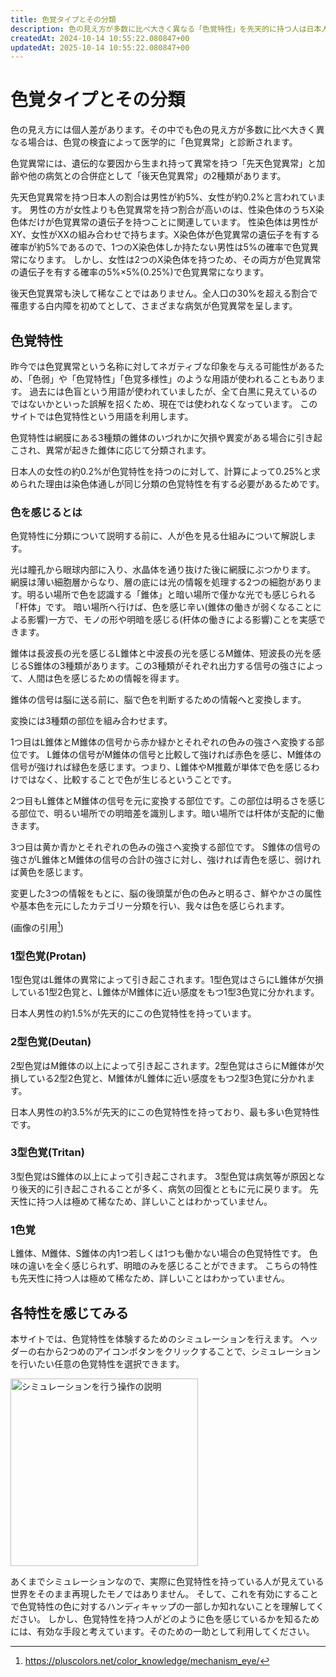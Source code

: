 ```yaml
---
title: 色覚タイプとその分類
description: 色の見え方が多数に比べ大きく異なる「色覚特性」を先天的に持つ人は日本人男性全体の約5%存在します。この記事では色覚特性とその分類について紹介し、当サイトが提供するシミュレーションの利用法について説明します。
createdAt: 2024-10-14 10:55:22.080847+00
updatedAt: 2025-10-14 10:55:22.080847+00
---
```



# 色覚タイプとその分類

色の見え方には個人差があります。その中でも色の見え方が多数に比べ大きく異なる場合は、色覚の検査によって医学的に「色覚異常」と診断されます。

色覚異常には、遺伝的な要因から生まれ持って異常を持つ「先天色覚異常」と加齢や他の病気との合併症として「後天色覚異常」の2種類があります。

先天色覚異常を持つ日本人の割合は男性が約5%、女性が約0.2%と言われています。
男性の方が女性よりも色覚異常を持つ割合が高いのは、性染色体のうちX染色体だけが色覚異常の遺伝子を持つことに関連しています。
性染色体は男性がXY、女性がXXの組み合わせで持ちます。X染色体が色覚異常の遺伝子を有する確率が約5%であるので、1つのX染色体しか持たない男性は5%の確率で色覚異常になります。
しかし、女性は2つのX染色体を持つため、その両方が色覚異常の遺伝子を有する確率の5%×5%(0.25%)で色覚異常になります。

後天色覚異常も決して稀なことではありません。全人口の30%を超える割合で罹患する白内障を初めてとして、さまざまな病気が色覚異常を呈します。

## 色覚特性

昨今では色覚異常という名称に対してネガティブな印象を与える可能性があるため、「色弱」や「色覚特性」「色覚多様性」のような用語が使われることもあります。
過去には色盲という用語が使われていましたが、全て白黒に見えているのではないかといった誤解を招くため、現在では使われなくなっています。
このサイトでは色覚特性という用語を利用します。

色覚特性は網膜にある3種類の錐体のいづれかに欠損や異変がある場合に引き起こされ、異常が起きた錐体に応じて分類されます。

日本人の女性の約0.2%が色覚特性を持つのに対して、計算によって0.25%と求められた理由は染色体通しが同じ分類の色覚特性を有する必要があるためです。

### 色を感じるとは

色覚特性に分類について説明する前に、人が色を見る仕組みについて解説します。

<FloatImage src={eye} alt="眼の構造" height="300" />

光は瞳孔から眼球内部に入り、水晶体を通り抜けた後に網膜にぶつかります。
網膜は薄い細胞層からなり、層の底には光の情報を処理する2つの細胞があります。明るい場所で色を認識する「錐体」と暗い場所で僅かな光でも感じられる「杆体」です。
暗い場所へ行けば、色を感じ辛い(錐体の働きが弱くなることによる影響)一方で、モノの形や明暗を感じる(杆体の働きによる影響)ことを実感できます。

錐体は長波長の光を感じるL錐体と中波長の光を感じるM錐体、短波長の光を感じるS錐体の3種類があります。この3種類がそれぞれ出力する信号の強さによって、人間は色を感じるための情報を得ます。

錐体の信号は脳に送る前に、脳で色を判断するための情報へと変換します。

変換には3種類の部位を組み合わせます。

1つ目はL錐体とM錐体の信号から赤か緑かとそれぞれの色みの強さへ変換する部位です。
L錐体の信号がM錐体の信号と比較して強ければ赤色を感じ、M錐体の信号が強ければ緑色を感じます。つまり、L錐体やM推戴が単体で色を感じるわけではなく、比較することで色が生じるということです。

2つ目もL錐体とM錐体の信号を元に変換する部位です。この部位は明るさを感じる部位で、明るい場所での明暗差を識別します。暗い場所では杆体が支配的に働きます。

3つ目は黄か青かとそれぞれの色みの強さへ変換する部位です。
S錐体の信号の強さがL錐体とM錐体の信号の合計の強さに対し、強ければ青色を感じ、弱ければ黄色を感じます。

変更した3つの情報をもとに、脳の後頭葉が色の色みと明るさ、鮮やかさの属性や基本色を元にしたカテゴリー分類を行い、我々は色を感じられます。

(画像の引用[^1])

### 1型色覚(Protan)

1型色覚はL錐体の異常によって引き起こされます。1型色覚はさらにL錐体が欠損している1型2色覚と、L錐体がM錐体に近い感度をもつ1型3色覚に分かれます。

日本人男性の約1.5%が先天的にこの色覚特性を持っています。

### 2型色覚(Deutan)

2型色覚はM錐体の以上によって引き起こされます。2型色覚はさらにM錐体が欠損している2型2色覚と、M錐体がL錐体に近い感度をもつ2型3色覚に分かれます。

日本人男性の約3.5%が先天的にこの色覚特性を持っており、最も多い色覚特性です。

### 3型色覚(Tritan)

3型色覚はS錐体の以上によって引き起こされます。
3型色覚は病気等が原因となり後天的に引き起こされることが多く、病気の回復とともに元に戻ります。
先天性に持つ人は極めて稀なため、詳しいことはわかっていません。

### 1色覚

L錐体、M錐体、S錐体の内1つ若しくは1つも働かない場合の色覚特性です。
色味の違いを全く感じられず、明暗のみを感じることができます。
こちらの特性も先天性に持つ人は極めて稀なため、詳しいことはわかっていません。

## 各特性を感じてみる

本サイトでは、色覚特性を体験するためのシミュレーションを行えます。
ヘッダーの右から2つめのアイコンボタンをクリックすることで、シミュレーションを行いたい任意の色覚特性を選択できます。

<Image
  src={dropdown}
  alt="シミュレーションを行う操作の説明"
  width="300"
/>

あくまでシミュレーションなので、実際に色覚特性を持っている人が見えている世界をそのまま再現したモノではありません。
そして、これを有効にすることで色覚特性の色に対するハンディキャップの一部しか知れないことを理解してください。
しかし、色覚特性を持つ人がどのように色を感じているかを知るためには、有効な手段と考えています。そのための一助として利用してください。

[^1]: https://pluscolors.net/color_knowledge/mechanism_eye/
